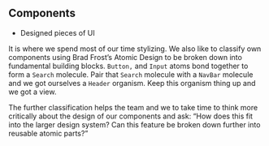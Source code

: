 <Meta title="Components | Overview" />


## Components

- Designed pieces of UI

It is where we spend most of our time stylizing. We also like to classify own components using Brad Frost’s Atomic Design to be broken down into fundamental building blocks. `Button,` and `Input` atoms bond together to form a `Search` molecule. Pair that `Search` molecule with a `NavBar` molecule and we got ourselves a `Header` organism. Keep this organism thing up and we got a view.

The further classification helps the team and we to take time to think more critically about the design of our components and ask: “How does this fit into the larger design system? Can this feature be broken down further into reusable atomic parts?”
